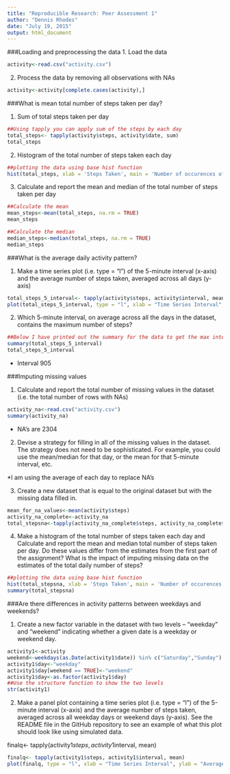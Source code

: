```yaml
---
title: "Reproducible Research: Peer Assessment 1" 
author: "Dennis Rhodes"
date: "July 19, 2015"
output: html_document
---
```


###Loading and preprocessing the data
1. Load the data

```r
activity<-read.csv("activity.csv")

```

2. Process the data by removing all observations with NAs

```r
activity<-activity[complete.cases(activity),]

```

###What is mean total number of steps taken per day?

1. Sum of total steps taken per day
```r
##Using tapply you can apply sum of the steps by each day
total_steps<- tapply(activity$steps, activity$date, sum)
total_steps

```

2. Histogram of the total number of steps taken each day

```r
##plotting the data using base hist function
hist(total_steps, xlab = 'Steps Taken', main = 'Number of occurences of steps taken')

```


3. Calculate and report the mean and median of the total number of steps taken per day

```r
##Calculate the mean
mean_steps<-mean(total_steps, na.rm = TRUE)
mean_steps

##Calculate the median
median_steps<-median(total_steps, na.rm = TRUE)
median_steps

```


###What is the average daily activity pattern?

1. Make a time series plot (i.e. type = "l") of the 5-minute interval (x-axis) and the average number of steps taken, averaged across all days (y-axis)

```r
total_steps_5_interval<- tapply(activity$steps, activity$interval, mean)
plot(total_steps_5_interval, type = "l", xlab = "Time Series Interval", ylab = "Average Number of Steps", main = "Time Series Interval Average")
```


2. Which 5-minute interval, on average across all the days in the dataset, contains the maximum number of steps?

```r
##Below I have printed out the summary for the data to get the max interval height.  
summary(total_steps_5_interval)
total_steps_5_interval

```
* Interval 905

###Imputing missing values

1. Calculate and report the total number of missing values in the dataset (i.e. the total number of rows with NAs)

```r
activity_na<-read.csv("activity.csv")
summary(activity_na)
```
* NA's are 2304

2. Devise a strategy for filling in all of the missing values in the dataset. The strategy does not need to be sophisticated. For example, you could use the mean/median for that day, or the mean for that 5-minute interval, etc.

*I am using the average of each day to replace NA's

3. Create a new dataset that is equal to the original dataset but with the missing data filled in.


```r
mean_for_na_values<-mean(activity$steps)
activity_na_complete<-activity_na
total_stepsna<-tapply(activity_na_complete$steps, activity_na_complete$date, sum)
```


4. Make a histogram of the total number of steps taken each day and Calculate and report the mean and median total number of steps taken per day. Do these values differ from the estimates from the first part of the assignment? What is the impact of imputing missing data on the estimates of the total daily number of steps?

```r
##plotting the data using base hist function
hist(total_stepsna, xlab = 'Steps Taken', main = 'Number of occurences of steps taken')
summary(total_stepsna)

```

###Are there differences in activity patterns between weekdays and weekends?

1. Create a new factor variable in the dataset with two levels – “weekday” and “weekend” indicating whether a given date is a weekday or weekend day.

```r
activity1<-activity
weekend<-weekdays(as.Date(activity1$date)) %in% c("Saturday","Sunday")
activity1$day<-"weekday"
activity1$day[weekend == TRUE]<-"weekend"
activity1$day<-as.factor(activity1$day)
##Use the structure function to show the two levels
str(activity1)
```


2. Make a panel plot containing a time series plot (i.e. type = "l") of the 5-minute interval (x-axis) and the average number of steps taken, averaged across all weekday days or weekend days (y-axis). See the README file in the GitHub repository to see an example of what this plot should look like using simulated data.

finalq<- tapply(activity1$steps, activity1$interval, mean)
```r
finalq<- tapply(activity1$steps, activity1$interval, mean)
plot(finalq, type = "l", xlab = "Time Series Interval", ylab = "Average Number of Steps", main = "Time Series Interval Average")
```

